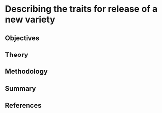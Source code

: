 # Describing the traits for release of a new variety {#practical-11}

## Objectives

## Theory

## Methodology

## Summary

## References